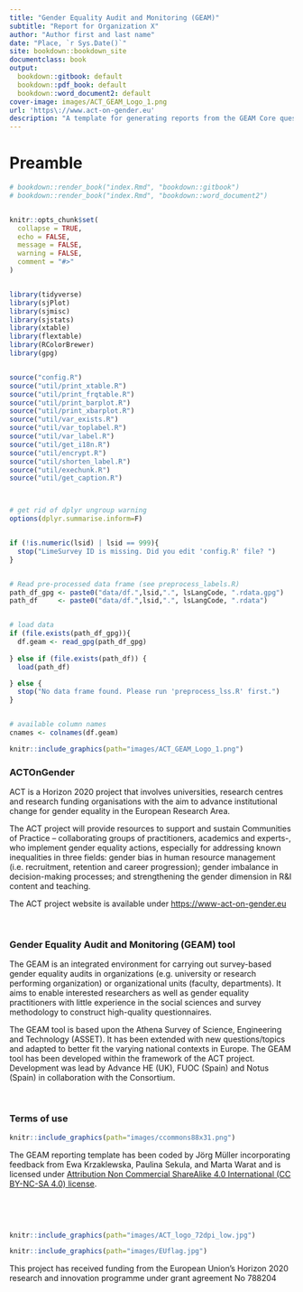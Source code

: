 ```yaml
---
title: "Gender Equality Audit and Monitoring (GEAM)"
subtitle: "Report for Organization X"
author: "Author first and last name"
date: "Place, `r Sys.Date()`"
site: bookdown::bookdown_site
documentclass: book
output:
  bookdown::gitbook: default
  bookdown::pdf_book: default
  bookdown::word_document2: default
cover-image: images/ACT_GEAM_Logo_1.png
url: 'https\://www.act-on-gender.eu'
description: "A template for generating reports from the GEAM Core questionnaire."
---
```



# Preamble {-}

```r

# bookdown::render_book("index.Rmd", "bookdown::gitbook")
# bookdown::render_book("index.Rmd", "bookdown::word_document2")


knitr::opts_chunk$set(
  collapse = TRUE,
  echo = FALSE, 
  message = FALSE, 
  warning = FALSE,
  comment = "#>"
)


library(tidyverse)
library(sjPlot)
library(sjmisc)
library(sjstats)
library(xtable)
library(flextable)
library(RColorBrewer)
library(gpg)


source("config.R")
source("util/print_xtable.R")
source("util/print_frqtable.R")
source("util/print_barplot.R")
source("util/print_xbarplot.R")
source("util/var_exists.R")
source("util/var_toplabel.R")
source("util/var_label.R")
source("util/get_i18n.R")
source("util/encrypt.R")
source("util/shorten_label.R")
source("util/exechunk.R")
source("util/get_caption.R")



# get rid of dplyr ungroup warning
options(dplyr.summarise.inform=F) 


if (!is.numeric(lsid) | lsid == 999){
  stop("LimeSurvey ID is missing. Did you edit 'config.R' file? ")
}


# Read pre-processed data frame (see preprocess_labels.R)
path_df_gpg <- paste0("data/df.",lsid,".", lsLangCode, ".rdata.gpg")
path_df     <- paste0("data/df.",lsid,".", lsLangCode, ".rdata")


# load data
if (file.exists(path_df_gpg)){
  df.geam <- read_gpg(path_df_gpg)
  
} else if (file.exists(path_df)) {
  load(path_df)

} else {
  stop("No data frame found. Please run 'preprocess_lss.R' first.")
}


# available column names
cnames <- colnames(df.geam) 

```


```r
knitr::include_graphics(path="images/ACT_GEAM_Logo_1.png")
```


### ACTOnGender {-}

ACT is a Horizon 2020 project that involves universities, research centres and research funding organisations with the aim to advance institutional change for gender equality in the European Research Area. 

The ACT project will provide resources to support and sustain Communities of Practice – collaborating groups of practitioners, academics and experts-, who implement gender equality actions, especially for addressing known inequalities in three fields: gender bias in human resource management (i.e. recruitment, retention and career progression); gender imbalance in decision-making processes; and strengthening the gender dimension in R&I content and teaching.

The ACT project website is available under <https://www-act-on-gender.eu>

<p>&nbsp;</p>


### Gender Equality Audit and Monitoring (GEAM) tool {-}

The GEAM is an integrated environment for carrying out survey-based gender equality audits in organizations (e.g. university or research performing organization) or organizational units (faculty, departments). It aims to enable interested researchers as well as gender equality practitioners with little experience in the social sciences and survey methodology to construct high-quality questionnaires. 

The GEAM tool is based upon the Athena Survey of Science, Engineering and Technology (ASSET). It has been extended with new questions/topics and adapted to better fit the varying national contexts in Europe. The GEAM tool has been developed within the framework of the ACT project. Development was lead by Advance HE (UK), FUOC (Spain) and Notus (Spain) in collaboration with the Consortium. 

<p>&nbsp;</p>


### Terms of use {-}

```r
knitr::include_graphics(path="images/ccommons88x31.png")
```
The GEAM reporting template has been coded by Jörg Müller incorporating feedback from Ewa Krzaklewska, Paulina Sekula, and Marta Warat and is licensed under [Attribution Non Commercial ShareAlike 4.0 International (CC BY-NC-SA 4.0) license](https://creativecommons.org/licenses/by-nc-sa/4.0/).

<p>&nbsp;</p>
<p>&nbsp;</p>


```r
knitr::include_graphics(path="images/ACT_logo_72dpi_low.jpg")
```

```r
knitr::include_graphics(path="images/EUflag.jpg")
```
This project has received funding from the European Union’s Horizon 2020 research and innovation programme under grant agreement No 788204
  
\newpage

 